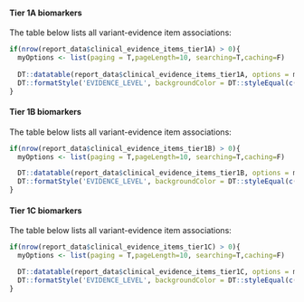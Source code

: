 
#### Tier 1A biomarkers

 
The table below lists all variant-evidence item associations:

```r

if(nrow(report_data$clinical_evidence_items_tier1A) > 0){
  myOptions <- list(paging = T,pageLength=10, searching=T,caching=F)
  
  DT::datatable(report_data$clinical_evidence_items_tier1A, options = myOptions, escape=F, extensions = "Responsive") %>%
  DT::formatStyle('EVIDENCE_LEVEL', backgroundColor = DT::styleEqual(c('A: Validated','A: FDA/NCCN/ELN guidelines','B: Clinical evidence','B1: Clinical evidence: late trials','C: Case study','D: Preclinical evidence','E: Indirect evidence'), c("#009E73","#009E73","#56B4E9","#56B4E9", "#0072B2","#E69F00", "#F0E442")))
}
```

#### Tier 1B biomarkers

The table below lists all variant-evidence item associations:

```r

if(nrow(report_data$clinical_evidence_items_tier1B) > 0){
  myOptions <- list(paging = T,pageLength=10, searching=T,caching=F)

  DT::datatable(report_data$clinical_evidence_items_tier1B, options = myOptions, escape=F, extensions = "Responsive") %>%
  DT::formatStyle('EVIDENCE_LEVEL', backgroundColor = DT::styleEqual(c('A: Validated','A: FDA/NCCN/ELN guidelines','B: Clinical evidence','B1: Clinical evidence: late trials','C: Case study','D: Preclinical evidence','E: Indirect evidence'), c("#009E73","#009E73","#56B4E9","#56B4E9", "#0072B2","#E69F00", "#F0E442")))
}
```

#### Tier 1C biomarkers

The table below lists all variant-evidence item associations:

```r

if(nrow(report_data$clinical_evidence_items_tier1C) > 0){
  myOptions <- list(paging = T,pageLength=10, searching=T,caching=F)

  DT::datatable(report_data$clinical_evidence_items_tier1C, options = myOptions, escape=F, extensions = "Responsive") %>%
  DT::formatStyle('EVIDENCE_LEVEL', backgroundColor = DT::styleEqual(c('A: Validated','A: FDA/NCCN/ELN guidelines','B: Clinical evidence','B1: Clinical evidence: late trials','C: Case study','D: Preclinical evidence','E: Indirect evidence'), c("#009E73","#009E73","#56B4E9","#56B4E9", "#0072B2","#E69F00", "#F0E442")))
}
```

<br><br>
